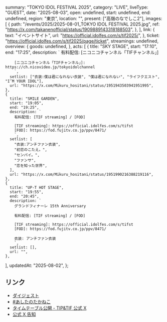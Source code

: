   summary: "TOKYO IDOL FESTIVAL 2025",
  category: "LIVE",
  liveType: "GUEST",
  date: "2025-08-03",
  open: undefined,
  start: undefined,
  end: undefined,
  region: "東京",
  location: "",
  present: ["高嶺のなでしこ2"],
  images: [
    {
      path: "/events/2025/2025-08-01_TOKYO IDOL FESTIVAL 2025.jpg",
      ref: "https://x.com/takanenofficial/status/1909889143318188503",
    },
  ],
  link: {
    text: "イベントサイト",
    url: "https://official.idolfes.com/s/tif2025/",
  },
  ticket: "https://official.idolfes.com/s/tif2025/page/ticket",
  streamings: undefined,
  overview: {
    goods: undefined,
  },
  acts: [
    {
      title: "SKY STAGE",
      start: "17:10",
      end: "17:25",
      description: `
        有料配信: [ニコニコチャンネル「TIFチャンネル」]
        
        [ニコニコチャンネル「TIFチャンネル」]: https://ch.nicovideo.jp/tokyoidolchannel
        `,
      setlist: ["衣装:僕は君になれない衣装", "僕は君になれない", "ライフクエスト", "I’M YOUR IDOL"],
      url: "https://x.com/Mikuru_hositani/status/1951943503941951995",
    },
    {
      title: "SMILE GARDEN",
      start: "19:05",
      end: "19:25",
      description: `
        有料配信: [TIF streaming] / [FOD]
        
        [TIF streaming]: https://official.idolfes.com/s/tifst
        [FOD]: https://fod.fujitv.co.jp/ppv/8471/
        `,
      setlist: [
        "衣装:アンチファン衣装",
        "初恋のこたえ。",
        "センパイ。",
        "ファンサ",
        "恋を知った世界",
      ],
      url: "https://x.com/Mikuru_hositani/status/1951990216388219116",
    },
    {
      title: "UP-T HOT STAGE",
      start: "19:55",
      end: "20:45",
      description: `
        グランドフィナーレ 15th Anniversary
        
        有料配信: [TIF streaming] / [FOD]
        
        [TIF streaming]: https://official.idolfes.com/s/tifst
        [FOD]: https://fod.fujitv.co.jp/ppv/8471/
        
        衣装: アンチファン衣装
        `,
      setlist: [],
      url: "",
    },
  ],
  updatedAt: "2025-08-02",
};

## リンク

- [ダイジェスト](https://x.com/takanenofficial/status/1951946574973825089)
- [#あしたのたかねこ](https://x.com/takanenofficial/status/1951641692257525950)
- [タイムテーブル公開 - TIP&TIF 公式 X](https://x.com/TIP_TIF_staff/status/1943218640452817261)
- [公式 X 告知](https://x.com/takanenofficial/status/1909889143318188503)

